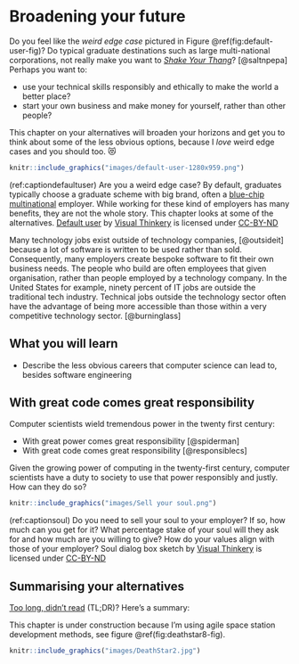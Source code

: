 # Broadening your future {#broadening}

Do you feel like the *weird edge case* pictured in Figure \@ref(fig:default-user-fig)? Do typical graduate destinations such as large multi-national corporations, not really make you want to *[Shake Your Thang](https://en.wikipedia.org/wiki/Shake_Your_Thang)*? [@saltnpepa] Perhaps you want to:

* use your technical skills responsibly and ethically to make the world a better place?
* start your own business and make money for yourself, rather than other people?

This chapter on your alternatives will broaden your horizons and get you to think about some of the less obvious options, because I *love* weird edge cases and you should too. 😻

```r
knitr::include_graphics("images/default-user-1280x959.png")
```

(ref:captiondefaultuser) Are you a weird edge case? By default, graduates typically choose a graduate scheme with big brand, often a [blue-chip multinational](https://en.wikipedia.org/wiki/Blue_chip_(stock_market)) employer. While working for these kind of employers has many benefits, they are not the whole story. This chapter looks at some of the alternatives. [Default user](https://bryanmmathers.com/default-user/) by [Visual Thinkery](https://visualthinkery.com) is licensed under [CC-BY-ND](https://creativecommons.org/licenses/by-nd/4.0/)

Many technology jobs exist outside of technology companies, [@outsideit] because a lot of software is written to be used rather than sold. Consequently, many employers create bespoke software to fit their own business needs. The people who build are often employees that given organisation, rather than people employed by a technology company. In the United States for example, ninety percent of IT jobs are outside the traditional tech industry. Technical jobs outside the technology sector often have the advantage of being more accessible than those within a very competitive technology sector. [@burninglass]


## What you will learn {#ilo11}
* Describe the less obvious careers that computer science can lead to, besides software engineering

<!--
Entrepreneur, commercial skills

* What does it mean to be enterprising?
* What is entrepreneurial?
* Saving money

* include part-time work

what is enterprise
https://www.youtube.com/watch?v=YCfMcFR3sGE

see [@innovatorsdilemma]-->

## With great code comes great responsibility {#greatcode}

Computer scientists wield tremendous power in the twenty first century:

* With great power comes great responsibility [@spiderman]
* With great code comes great responsibility [@responsiblecs]

Given the growing power of computing in the twenty-first century, computer scientists have a duty to society to use that power responsibly and justly. How can they do so?

```r
knitr::include_graphics("images/Sell your soul.png")
```

(ref:captionsoul) Do you need to sell your soul to your employer? If so, how much can you get for it? What percentage stake of your soul will they ask for and how much are you willing to give? How do your values align with those of your employer? Soul dialog box sketch by [Visual Thinkery](https://visualthinkery.com/) is licensed under [CC-BY-ND](https://creativecommons.org/licenses/by-nd/4.0/)

<!--
## Silicon Fen

https://www.cst.cam.ac.uk/ring/awards

https://www.cst.cam.ac.uk/supporters-club/recruitment-fair

## Self-employment {#selfie}

## Contract {#contract}

## Freelance {#freelance}

## Part-time {#parttime}


## Creating your future

Startup {#startup}

https://bryanmmathers.com/its-not-the-only-way/

## Small or medium? {#sme}   


## Science careers {#scareer}

CERN, should go here or Computing your future  

## Teaching: coding their future

The computer scientist [Simon Peyton Jones](https://en.wikipedia.org/wiki/Simon_Peyton_Jones) explains why teachers of computing are crucial from primary school through to secondary school and beyond. Can you inspire the next generation with your knowledge of computing? ,
https://www.youtube.com/watch?v=SwV3QyVc-go

Teaching is not a delivery system, it's an art form.

```r
knitr::include_graphics("images/ken-robinson-teaching.png")
```

(ref:captionkenrob) According to [Ken Robinson](https://en.wikipedia.org/wiki/Ken_Robinson_(educationalist)), teaching is an art form. [@kills1; @kills2] Are you an artist? There is significant demand for artists like you who can teach computing to the next generation. You don't even need to have studied Computer Science to become a teacher of computing. [What teaching is not](https://bryanmmathers.com/what-teaching-is-not/) by [Visual Thinkery](https://visualthinkery.com/) is licensed under [CC-BY-ND](https://creativecommons.org/licenses/by-nd/4.0/)-->

## Summarising your alternatives {#tldr11}

[Too long, didn't read](https://en.wiktionary.org/wiki/too_long;_didn%27t_read) (TL;DR)? Here's a summary:

This chapter is under construction because I'm using agile space station development methods, see figure \@ref(fig:deathstar8-fig).

```r
knitr::include_graphics("images/DeathStar2.jpg")
```
